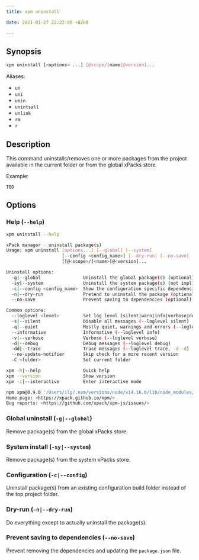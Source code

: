 ```yaml
---
title: xpm uninstall

date: 2021-01-27 22:22:00 +0200

---
```


## Synopsis

```sh
xpm uninstall [<options> ...] [@scope/]name[@version]...
```

Aliases:

- `un`
- `uni`
- `unin`
- `unintsall`
- `unlink`
- `rm`
- `r`

## Description

This command uninstalls/removes one or more packages from the project
available in the current folder or from the global xPacks store.

Example:

```console
TBD
```

## Options

### Help (`--help`)

```sh
xpm uninstall --help

xPack manager - uninstall package(s)
Usage: xpm uninstall [options...] [--global] [--system]
                     [--config <config_name>] [--dry-run] [--no-save]
                     [[@<scope>/]<name>[@<version]...

Uninstall options:
  -g|--global                Uninstall the global package(s) (optional)
  -sy|--system               Uninstall the system package(s) (not impl) (optional)
  -c|--config <config_name>  Show the configuration specific dependencies (optional)
  -n|--dry-run               Pretend to uninstall the package (optional)
  --no-save                  Prevent saving to dependencies (optional)

Common options:
  --loglevel <level>         Set log level (silent|warn|info|verbose|debug|trace)
  -s|--silent                Disable all messages (--loglevel silent)
  -q|--quiet                 Mostly quiet, warnings and errors (--loglevel warn)
  --informative              Informative (--loglevel info)
  -v|--verbose               Verbose (--loglevel verbose)
  -d|--debug                 Debug messages (--loglevel debug)
  -dd|--trace                Trace messages (--loglevel trace, -d -d)
  --no-update-notifier       Skip check for a more recent version
  -C <folder>                Set current folder

xpm -h|--help                Quick help
xpm --version                Show version
xpm -i|--interactive         Enter interactive mode

npm xpm@0.9.0 '/Users/ilg/.nvm/versions/node/v14.16.0/lib/node_modules/xpm'
Home page: <https://xpack.github.io/xpm/>
Bug reports: <https://github.com/xpack/xpm-js/issues/>
```

### Global uninstall (`-g|--global`)

Remove package(s) from the global xPacks store.

### System install (`-sy|--system`)

Remove package(s) from the system xPacks store.

### Configuration (`-c|--config`)

Uninstall package(s) from an existing configuration build folder
instead of the top project folder.

### Dry-run (`-n|--dry-run`)

Do everything except to actually uninstall the package(s).

### Prevent saving to dependencies (`--no-save`)

Prevent removing the dependencies and updating the `package.json` file.
